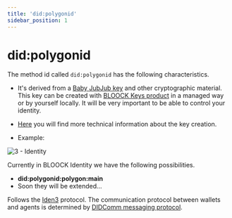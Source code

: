 ```yaml
---
title: 'did:polygonid'
sidebar_position: 1
---
```


# did:polygonid

The method id called `did:polygonid` has the following characteristics.

- It's derived from a [Baby JubJub key](https://docs.iden3.io/publications/pdfs/Baby-Jubjub.pdf) and other cryptographic material. This key can be created with [BLOOCK Keys product](./../../../key/features/key/set-up-managed.mdx) in a managed way or by yourself locally. It will be very important to be able to control your identity.
- [Here](https://github.com/iden3/go-iden3-crypto/tree/master/babyjub) you will find more technical information about the key creation.

- Example:

![3 - Identity](/static/docs/guides/identity/3-identity.png)

Currently in BLOOCK Identity we have the following possibilities.

- **did:polygonid:polygon:main**
- Soon they will be extended...

Follows the [Iden3](https://docs.iden3.io/) protocol. The communication protocol between wallets and agents is determined by [DIDComm messaging protocol](https://iden3-communication.io/).
